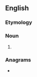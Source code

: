 ==English==

===Etymology===
{{confix|en|eno|logist}}

===Noun===
{{en-noun}}

# {{alt form|oenologist|lang=en}}

===Anagrams===
* {{anagrams|en|a=egilnoost|neologist}}